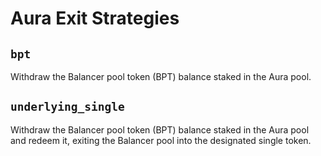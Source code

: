 # Aura Exit Strategies

## `bpt`

Withdraw the Balancer pool token (BPT) balance staked in the Aura pool.

## `underlying_single`

Withdraw the Balancer pool token (BPT) balance staked in the Aura pool and redeem it, exiting the Balancer pool into the designated single token.
